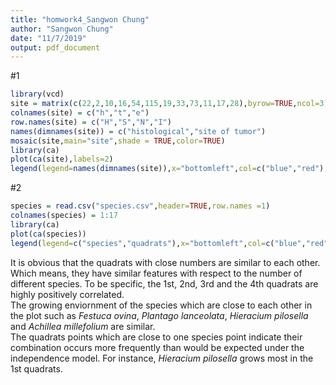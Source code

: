 ```yaml
---
title: "homwork4_Sangwon Chung"
author: "Sangwon Chung"
date: "11/7/2019"
output: pdf_document
---
```



#1
```r
library(vcd)
site = matrix(c(22,2,10,16,54,115,19,33,73,11,17,28),byrow=TRUE,ncol=3)
colnames(site) = c("h","t","e")
row.names(site) = c("H","S","N","I")
names(dimnames(site)) = c("histological","site of tumor")
mosaic(site,main="site",shade = TRUE,color=TRUE)
library(ca)
plot(ca(site),labels=2)
legend(legend=names(dimnames(site)),x="bottomleft",col=c("blue","red"),pch=c(16,17))
```

#2
```r
species = read.csv("species.csv",header=TRUE,row.names =1)
colnames(species) = 1:17
library(ca)
plot(ca(species))
legend(legend=c("species","quadrats"),x="bottomleft",col=c("blue","red"),pch=c(16,17))
```

 
It is obvious that the quadrats with close numbers are similar to each other. Which means, they have similar features with respect to the number of different species. To be specific, the 1st, 2nd, 3rd and the 4th quadrats are highly positively correlated.  
The growing enviornment of the species which are close to each other in the plot such as *Festuca ovina*, *Plantago lanceolata*, *Hieracium pilosella* and *Achillea millefolium* are similar.  
The quadrats points which are close to one species point indicate their combination occurs more frequently than would be expected under the independence model. For instance, *Hieracium pilosella* grows most in the 1st quadrats.  

